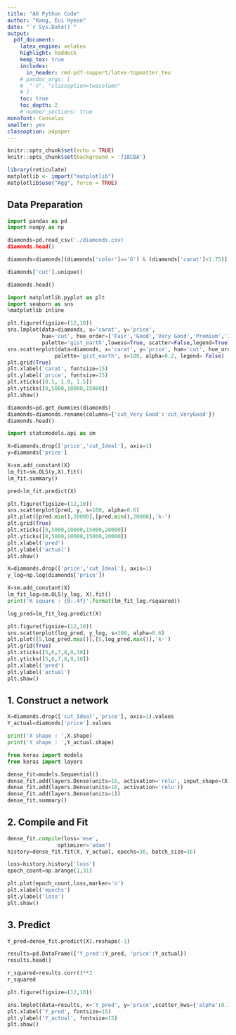 ```yaml
---
title: "A6 Python Code"  
author: "Kang, Eui Hyeon"  
date: "`r Sys.Date()`"  
output:   
  pdf_document:  
    latex_engine: xelatex
    highlight: haddock  
    keep_tex: true  
    includes:
      in_header: rmd-pdf-support/latex-topmatter.tex
    # pandoc_args: [
    #  "-V", "classoption=twocolumn"
    # ]
    toc: true   
    toc_depth: 2  
    # number_sections: true  
monofont: Consolas
smaller: yes
classoption: a4paper
---
```


```r

knitr::opts_chunk$set(echo = TRUE)
knitr::opts_chunk$set(background = '718CBA')
```

```r
library(reticulate)
matplotlib <- import("matplotlib")
matplotlib$use("Agg", force = TRUE)
```

\newpage

## Data Preparation

```python

import pandas as pd
import numpy as np

diamonds=pd.read_csv('./diamonds.csv)
diamonds.head()
```

```python

diamonds=diamonds[(diamonds['color']=='G') & (diamonds['carat']<1.75)][['carat','cut','price']].reset_index(drop=True)

diamonds['cut'].unique()
```

```python

diamonds.head()
```

```python

import matplotlib.pyplot as plt
import seaborn as sns
%matplotlib inline

plt.figure(figsize=(12,10))
sns.lmplot(data=diamonds, x='carat', y='price',
           hue='cut', hue_order=['Fair','Good','Very Good','Premium','Ideal'], 
           palette='gist_earth',lowess=True, scatter=False,legend=True)
sns.scatterplot(data=diamonds, x='carat', y='price', hue='cut', hue_order=['Fair','Good','Very Good','Premium','Ideal'],
               palette='gist_earth', s=100, alpha=0.2, legend= False)
plt.grid(True)
plt.xlabel('carat', fontsize=15)
plt.ylabel('price', fontsize=15)
plt.xticks([0.5, 1.0, 1.5])
plt.yticks([0,5000,10000,15000])
plt.show()
```

```python

diamonds=pd.get_dummies(diamonds)
diamonds=diamonds.rename(columns={'cut_Very Good':'cut_VeryGood'})
diamonds.head()
```

```python

import statsmodels.api as sm

X=diamonds.drop(['price','cut_Ideal'], axis=1)
y=diamonds['price']

X=sm.add_constant(X)
lm_fit=sm.OLS(y,X).fit()
lm_fit.summary()
```

```python

pred=lm_fit.predict(X)

plt.figure(figsize=(12,10))
sns.scatterplot(pred, y, s=100, alpha=0.6)
plt.plot([pred.min(),20000],[pred.min(),20000],'k-')
plt.grid(True)
plt.xticks([0,5000,10000,15000,20000])
plt.yticks([0,5000,10000,15000,20000])
plt.xlabel('pred')
plt.ylabel('actual')
plt.show()
```

```python

X=diamonds.drop(['price','cut_Ideal'], axis=1)
y_log=np.log(diamonds['price'])

X=sm.add_constant(X)
lm_fit_log=sm.OLS(y_log, X).fit()
print('R square : {0:.4f}'.format(lm_fit_log.rsquared))
```

```python

log_pred=lm_fit_log.predict(X)

plt.figure(figsize=(12,10))
sns.scatterplot(log_pred, y_log, s=100, alpha=0.6)
plt.plot([5,log_pred.max()],[5,log_pred.max()],'k-')
plt.grid(True)
plt.xticks([5,6,7,8,9,10])
plt.yticks([5,6,7,8,9,10])
plt.xlabel('pred')
plt.ylabel('actual')
plt.show()
```

\newpage

## 1. Construct a network

```python

X=diamonds.drop(['cut_Ideal','price'], axis=1).values
Y_actual=diamonds['price'].values

print('X shape : ',X.shape)
print('Y shape : ',Y_actual.shape)
```

```python

from keras import models
from keras import layers

dense_fit=models.Sequential()
dense_fit.add(layers.Dense(units=16, activation='relu', input_shape=(X.shape[1],)))
dense_fit.add(layers.Dense(units=16, activation='relu'))
dense_fit.add(layers.Dense(units=1))
dense_fit.summary()
```

\newpage

## 2. Compile and Fit

```python

dense_fit.compile(loss='mse',
                optimizer='adam')
history=dense_fit.fit(X, Y_actual, epochs=30, batch_size=16)
```

```python

loss=history.history['loss']
epoch_count=np.arange(1,31)

plt.plot(epoch_count,loss,marker='o')
plt.xlabel('epochs')
plt.ylabel('loss')
plt.show()
```

\newpage

## 3. Predict

```python

Y_pred=dense_fit.predict(X).reshape(-1)

results=pd.DataFrame({'Y_pred':Y_pred, 'price':Y_actual})
results.head()
```

```python

r_squared=results.corr()**2
r_squared
```

```python

plt.figure(figsize=(12,10))

sns.lmplot(data=results, x='Y_pred', y='price',scatter_kws={'alpha':0.1, 'color':'black'})
plt.xlabel('Y_pred', fontsize=15)
plt.ylabel('Y_actual', fontsize=15)
plt.show()
```
